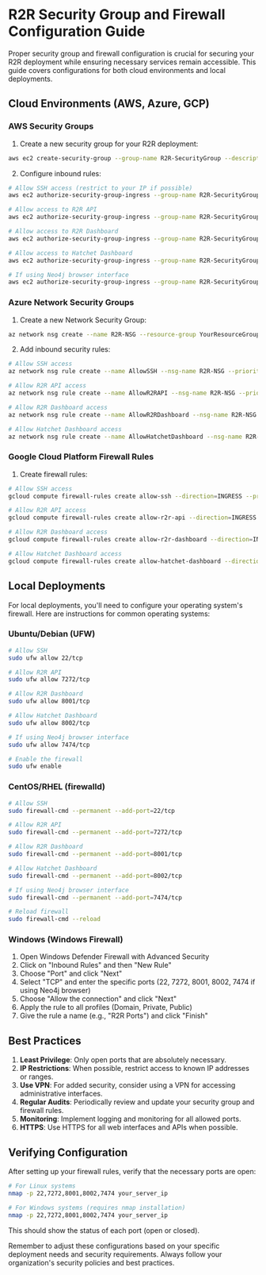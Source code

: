 # R2R Security Group and Firewall Configuration Guide

Proper security group and firewall configuration is crucial for securing your R2R deployment while ensuring necessary services remain accessible. This guide covers configurations for both cloud environments and local deployments.

## Cloud Environments (AWS, Azure, GCP)

### AWS Security Groups

1. Create a new security group for your R2R deployment:

```bash
aws ec2 create-security-group --group-name R2R-SecurityGroup --description "Security group for R2R deployment"
```

2. Configure inbound rules:

```bash
# Allow SSH access (restrict to your IP if possible)
aws ec2 authorize-security-group-ingress --group-name R2R-SecurityGroup --protocol tcp --port 22 --cidr 0.0.0.0/0

# Allow access to R2R API
aws ec2 authorize-security-group-ingress --group-name R2R-SecurityGroup --protocol tcp --port 7272 --cidr 0.0.0.0/0

# Allow access to R2R Dashboard
aws ec2 authorize-security-group-ingress --group-name R2R-SecurityGroup --protocol tcp --port 8001 --cidr 0.0.0.0/0

# Allow access to Hatchet Dashboard
aws ec2 authorize-security-group-ingress --group-name R2R-SecurityGroup --protocol tcp --port 8002 --cidr 0.0.0.0/0

# If using Neo4j browser interface
aws ec2 authorize-security-group-ingress --group-name R2R-SecurityGroup --protocol tcp --port 7474 --cidr 0.0.0.0/0
```

### Azure Network Security Groups

1. Create a new Network Security Group:

```bash
az network nsg create --name R2R-NSG --resource-group YourResourceGroup --location YourLocation
```

2. Add inbound security rules:

```bash
# Allow SSH access
az network nsg rule create --name AllowSSH --nsg-name R2R-NSG --priority 100 --resource-group YourResourceGroup --access Allow --direction Inbound --protocol Tcp --source-address-prefixes '*' --source-port-ranges '*' --destination-address-prefixes '*' --destination-port-ranges 22

# Allow R2R API access
az network nsg rule create --name AllowR2RAPI --nsg-name R2R-NSG --priority 200 --resource-group YourResourceGroup --access Allow --direction Inbound --protocol Tcp --source-address-prefixes '*' --source-port-ranges '*' --destination-address-prefixes '*' --destination-port-ranges 7272

# Allow R2R Dashboard access
az network nsg rule create --name AllowR2RDashboard --nsg-name R2R-NSG --priority 300 --resource-group YourResourceGroup --access Allow --direction Inbound --protocol Tcp --source-address-prefixes '*' --source-port-ranges '*' --destination-address-prefixes '*' --destination-port-ranges 8001

# Allow Hatchet Dashboard access
az network nsg rule create --name AllowHatchetDashboard --nsg-name R2R-NSG --priority 400 --resource-group YourResourceGroup --access Allow --direction Inbound --protocol Tcp --source-address-prefixes '*' --source-port-ranges '*' --destination-address-prefixes '*' --destination-port-ranges 8002
```

### Google Cloud Platform Firewall Rules

1. Create firewall rules:

```bash
# Allow SSH access
gcloud compute firewall-rules create allow-ssh --direction=INGRESS --priority=1000 --network=default --action=ALLOW --rules=tcp:22 --source-ranges=0.0.0.0/0

# Allow R2R API access
gcloud compute firewall-rules create allow-r2r-api --direction=INGRESS --priority=1000 --network=default --action=ALLOW --rules=tcp:7272 --source-ranges=0.0.0.0/0

# Allow R2R Dashboard access
gcloud compute firewall-rules create allow-r2r-dashboard --direction=INGRESS --priority=1000 --network=default --action=ALLOW --rules=tcp:8001 --source-ranges=0.0.0.0/0

# Allow Hatchet Dashboard access
gcloud compute firewall-rules create allow-hatchet-dashboard --direction=INGRESS --priority=1000 --network=default --action=ALLOW --rules=tcp:8002 --source-ranges=0.0.0.0/0
```

## Local Deployments

For local deployments, you'll need to configure your operating system's firewall. Here are instructions for common operating systems:

### Ubuntu/Debian (UFW)

```bash
# Allow SSH
sudo ufw allow 22/tcp

# Allow R2R API
sudo ufw allow 7272/tcp

# Allow R2R Dashboard
sudo ufw allow 8001/tcp

# Allow Hatchet Dashboard
sudo ufw allow 8002/tcp

# If using Neo4j browser interface
sudo ufw allow 7474/tcp

# Enable the firewall
sudo ufw enable
```

### CentOS/RHEL (firewalld)

```bash
# Allow SSH
sudo firewall-cmd --permanent --add-port=22/tcp

# Allow R2R API
sudo firewall-cmd --permanent --add-port=7272/tcp

# Allow R2R Dashboard
sudo firewall-cmd --permanent --add-port=8001/tcp

# Allow Hatchet Dashboard
sudo firewall-cmd --permanent --add-port=8002/tcp

# If using Neo4j browser interface
sudo firewall-cmd --permanent --add-port=7474/tcp

# Reload firewall
sudo firewall-cmd --reload
```

### Windows (Windows Firewall)

1. Open Windows Defender Firewall with Advanced Security
2. Click on "Inbound Rules" and then "New Rule"
3. Choose "Port" and click "Next"
4. Select "TCP" and enter the specific ports (22, 7272, 8001, 8002, 7474 if using Neo4j browser)
5. Choose "Allow the connection" and click "Next"
6. Apply the rule to all profiles (Domain, Private, Public)
7. Give the rule a name (e.g., "R2R Ports") and click "Finish"

## Best Practices

1. **Least Privilege**: Only open ports that are absolutely necessary.
2. **IP Restrictions**: When possible, restrict access to known IP addresses or ranges.
3. **Use VPN**: For added security, consider using a VPN for accessing administrative interfaces.
4. **Regular Audits**: Periodically review and update your security group and firewall rules.
5. **Monitoring**: Implement logging and monitoring for all allowed ports.
6. **HTTPS**: Use HTTPS for all web interfaces and APIs when possible.

## Verifying Configuration

After setting up your firewall rules, verify that the necessary ports are open:

```bash
# For Linux systems
nmap -p 22,7272,8001,8002,7474 your_server_ip

# For Windows systems (requires nmap installation)
nmap -p 22,7272,8001,8002,7474 your_server_ip
```

This should show the status of each port (open or closed).

Remember to adjust these configurations based on your specific deployment needs and security requirements. Always follow your organization's security policies and best practices.